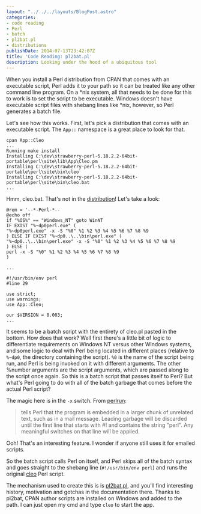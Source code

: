 ```yaml
---
layout: "../../../layouts/BlogPost.astro"
categories:
- code reading
- Perl
- batch
- pl2bat.pl
- distributions
publishDate: 2014-07-13T23:42:07Z
title: 'Code Reading: pl2bat.pl'
description: Looking under the hood of a ubiquitous tool
---
```


When you install a Perl distribution from CPAN that comes with an executable script, Perl adds it to your path so it can be treated like any other command line program. On a *nix system, all that needs to be done for this to work is to set the script to be executable. Windows doesn't have executable script files with shebang lines like *nix, however, so Perl generates a batch file.

Let's see how this works. First, let's pick a distribution that comes with an executable script. The `App::` namespace is a great place to look for that.

```console
cpan App::Cleo
...
Running make install
Installing C:\dev\strawberry-perl-5.18.2.2-64bit-portable\perl\site\lib\App\Cleo.pm
Installing C:\dev\strawberry-perl-5.18.2.2-64bit-portable\perl\site\bin\cleo
Installing C:\dev\strawberry-perl-5.18.2.2-64bit-portable\perl\site\bin\cleo.bat
...
```

Hmm, cleo.bat. That's not in the [distribution](https://metacpan.org/source/THALJEF/App-Cleo-0.004/bin)! Let's take a look:

```console
@rem = '--*-Perl-*--
@echo off
if "%OS%" == "Windows_NT" goto WinNT
IF EXIST "%~dp0perl.exe" (
"%~dp0perl.exe" -x -S "%0" %1 %2 %3 %4 %5 %6 %7 %8 %9
) ELSE IF EXIST "%~dp0..\..\bin\perl.exe" (
"%~dp0..\..\bin\perl.exe" -x -S "%0" %1 %2 %3 %4 %5 %6 %7 %8 %9
) ELSE (
perl -x -S "%0" %1 %2 %3 %4 %5 %6 %7 %8 %9
)

...

#!/usr/bin/env perl
#line 29

use strict;
use warnings;
use App::Cleo;

our $VERSION = 0.003;
...
```

It seems to be a batch script with the entirety of cleo.pl pasted in the bottom. How does that work? Well first there's a little bit of logic to differentiate requirements on Windows NT versus other Windows systems, and some logic to deal with Perl being located in different places (relative to `%~dp0`, the directory containing the script). `%0` is the name of the script being run, and Perl is being invoked on it with different arguments. The other %number arguments are the script arguments, which are passed along to the script once again. So this is a batch script that passes itself to Perl? But what's Perl going to do with all of the batch garbage that comes before the actual Perl script?

The magic here is in the `-x` switch. From [perlrun](http://perldoc.perl.org/perlrun.html):

>tells Perl that the program is embedded in a larger chunk of unrelated text, such as in a mail message. Leading garbage will be discarded until the first line that starts with #! and contains the string "perl". Any meaningful switches on that line will be applied.

Ooh! That's an interesting feature. I wonder if anyone still uses it for emailed scripts.

So the batch script calls Perl on itself, and Perl skips all of the batch syntax and goes straight to the shebang line (`#!/usr/bin/env perl`) and runs the original [cleo](https://metacpan.org/source/THALJEF/App-Cleo-0.004/bin/cleo) Perl script.

The mechanism used to create this is is [pl2bat.pl](https://metacpan.org/pod/distribution/perl/win32/bin/pl2bat.pl), and you'll find interesting history, motivation and gotchas in the documentation there. Thanks to pl2bat, CPAN author scripts are installed on Windows and added to the path. I can just open my cmd and type `cleo` to start the app.
